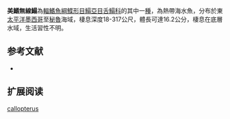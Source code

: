 {{Speciesbox
| name = 美鰭無線鰨
| image = 
| image_width = 250px
| image_caption = 
| status = LC
| status_system = IUCN3.1
| genus = Symphurus
| species = callopterus
| authority = [[Munroe_&_Mahadeva|Munroe & Mahadeva]], [[1989|1989]]
| synonyms = 
}}

'''美鰭無線鰨'''為[[輻鰭魚綱|輻鰭魚綱]][[鰈形目|鰈形目]][[鰨亞目|鰨亞目]][[舌鰨科|舌鰨科]]的其中一[[種|種]]，為熱帶海水魚，分布於東[[太平洋|太平洋]][[墨西哥|墨西哥]]至[[秘魯|秘魯]]海域，棲息深度18-317公尺，體長可達16.2公分，棲息在底層水域，生活習性不明。
==参考文献==
*{{FishBase_species|genus=Symphurus |species=callopterus|year=2014|month=4}}

== 扩展阅读 ==
{{refbegin}}
{{wikispecies-inline|Symphurus callopterus|美鰭無線鰨}}
{{refend}}
{{Taxonbar|from=Q2088856}}

[[Category:無線鰨屬|callopterus]]


{{魚類小作品}}